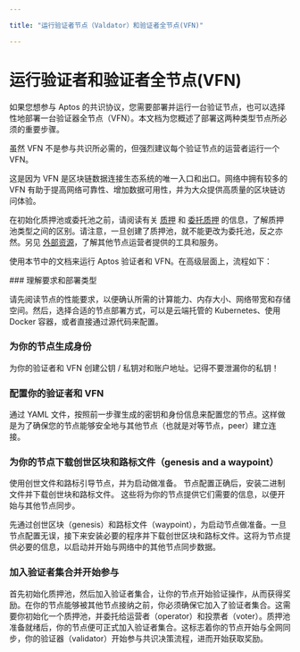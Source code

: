 ```yaml
---

title: "运行验证者节点（Valdator）和验证者全节点(VFN)"

---
```



# 运行验证者和验证者全节点(VFN)

如果您想参与 Aptos 的共识协议，您需要部署并运行一台验证节点，也可以选择性地部署一台验证器全节点（VFN）。本文档为您概述了部署这两种类型节点所必须的重要步骤。

<Callout type="info">
虽然 VFN 不是参与共识所必需的，但强烈建议每个验证节点的运营者运行一个 VFN。

这是因为 VFN 是区块链数据连接生态系统的唯一入口和出口。网络中拥有较多的 VFN 有助于提高网络可靠性、增加数据可用性，并为大众提供高质量的区块链访问体验。

</Callout>

在初始化质押池或委托池之前，请阅读有关 [质押](../blockchain/staking.mdx) 和 [委托质押](../blockchain/delegated-staking.mdx) 的信息，了解质押池类型之间的区别。请注意，一旦创建了质押池，就不能更改为委托池，反之亦然。另见 [外部资源](../../community/external-resources.md)，了解其他节点运营者提供的工具和服务。

使用本节中的文档来运行 Aptos 验证者和 VFN。在高级层面上，流程如下：

<Steps>
### 理解要求和部署类型

请先阅读节点的性能要求，以便确认所需的计算能力、内存大小、网络带宽和存储空间。然后，选择合适的节点部署方式，可以是云端托管的 Kubernetes、使用 Docker 容器，或者直接通过源代码来配置。

### 为你的节点生成身份

为你的验证者和 VFN 创建公钥 / 私钥对和账户地址。记得不要泄漏你的私钥！

### 配置你的验证者和 VFN

通过 YAML 文件，按照前一步骤生成的密钥和身份信息来配置您的节点。这样做是为了确保您的节点能够安全地与其他节点（也就是对等节点，peer）建立连接。

### 为你的节点下载创世区块和路标文件（genesis and a waypoint）

使用创世文件和路标引导节点，并为启动做准备。
节点配置正确后，安装二进制文件并下载创世块和路标文件。
这些将为你的节点提供它们需要的信息，以便开始与其他节点同步。

先通过创世区块（genesis）和路标文件（waypoint），为启动节点做准备。一旦节点配置无误，接下来安装必要的程序并下载创世区块和路标文件。这将为节点提供必要的信息，以启动并开始与网络中的其他节点同步数据。

### 加入验证者集合并开始参与

首先初始化质押池，然后加入验证者集合，让你的节点开始验证操作，从而获得奖励。在你的节点能够被其他节点接纳之前，你必须确保它加入了验证者集合。这需要你初始化一个质押池，并委托给运营者（operator）和投票者（voter）。质押池准备就绪后，你的节点便可正式加入验证者集合。这标志着你的节点开始与全网同步，你的验证器（validator）开始参与共识决策流程，进而开始获取奖励。

</Steps>
